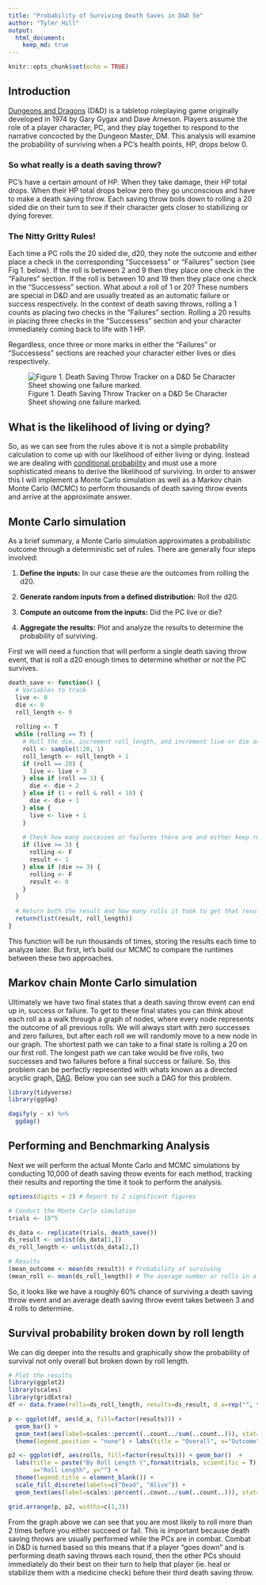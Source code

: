 ```yaml
---
title: "Probability of Surviving Death Saves in D&D 5e"
author: "Tyler Hill"
output:
  html_document:
    keep_md: true
---
```


```r
knitr::opts_chunk$set(echo = TRUE)
```

## Introduction

[Dungeons and Dragons](https://en.wikipedia.org/wiki/Dungeons_%26_Dragons) (D&D) is a tabletop roleplaying game originally developed in 1974 by Gary Gygax and Dave Arneson. Players assume the role of a player character, PC, and they play together to respond to the narrative concocted by the Dungeon Master, DM. This analysis will examine the probability of surviving when a PC's health points, HP, drops below 0.


### So what really is a death saving throw?

PC's have a certain amount of HP. When they take damage, their HP total drops. When their HP total drops below zero they go unconscious and have to make a death saving throw. Each saving throw boils down to rolling a 20 sided die on their turn to see if their character gets closer to stabilizing or dying forever.

### The Nitty Gritty Rules!

Each time a PC rolls the 20 sided die, d20, they note the outcome and either place a check in the corresponding "Successess" or "Failures" section (see Fig 1. below). If the roll is between 2 and 9 then they place one check in the "Failures" section. If the roll is between 10 and 19 then they place one check in the "Successess" section. What about a roll of 1 or 20? These numbers are special in D&D and are usually treated as an automatic failure or success respectively. In the context of death saving throws, rolling a 1 counts as placing two checks in the "Failures" section. Rolling a 20 results in placing three checks in the "Successess" section and your character immediately coming back to life with 1 HP.

Regardless, once three or more marks in either the "Failures" or "Successess" sections are reached your character either lives or dies respectively.

![Figure 1. Death Saving Throw Tracker on a D&D 5e Character Sheet showing one failure marked.](death_save_box.png)


## What is the likelihood of living or dying?

So, as we can see from the rules above it is not a simple probability calculation to come up with our likelihood of either living or dying. Instead we are dealing with [conditional probability](https://en.wikipedia.org/wiki/Conditional_probability) and must use a more sophisticated means to derive the likelihood of surviving. In order to answer this I will implement a Monte Carlo simulation as well as a Markov chain Monte Carlo (MCMC) to perform thousands of death saving throw events and arrive at the approximate answer.


## Monte Carlo simulation

As a brief summary, a Monte Carlo simulation approximates a probabilistic outcome through a deterministic set of rules. There are generally four steps involved:

1. **Define the inputs:** In our case these are the outcomes from rolling the d20.

2. **Generate random inputs from a defined distribution:** Roll the d20.

3. **Compute an outcome from the inputs:** Did the PC live or die?

4. **Aggregate the results:** Plot and analyze the results to determine the probability of surviving.

First we will need a function that will perform a single death saving throw event, that is roll a d20 enough times to determine whether or not the PC survives.

```r
death_save <- function() {
  # Variables to track
  live <- 0
  die <- 0
  roll_length <- 0
  
  rolling <- T
  while (rolling == T) {
    # Roll the die, increment roll_length, and increment live or die accordingly
    roll <- sample(1:20, 1)
    roll_length <- roll_length + 1
    if (roll == 20) {
      live <- live + 3
    } else if (roll == 1) {
      die <- die + 2
    } else if (1 < roll & roll < 10) {
      die <- die + 1
    } else {
      live <- live + 1
    }
    
    # Check how many successes or failures there are and either keep rolling or not
    if (live >= 3) {
      rolling <- F
      result <- 1
    } else if (die >= 3) {
      rolling <- F
      result <- 0
    }
  }
  
  # Return both the result and how many rolls it took to get that result in a list
  return(list(result, roll_length))
}
```

This function will be run thousands of times, storing the results each time to analyze later. But first, let's build our MCMC to compare the runtimes between these two approaches.


## Markov chain Monte Carlo simulation

Ultimately we have two final states that a death saving throw event can end up in, success or failure. To get to these final states you can think about each roll as a walk through a graph of nodes, where every node represents the outcome of all previous rolls. We will always start with zero successes and zero failures, but after each roll we will randomly move to a new node in our graph. The shortest path we can take to a final state is rolling a 20 on our first roll. The longest path we can take would be five rolls, two successes and two failures before a final success or failure. So, this problem can be perfectly represented with whats known as a directed acyclic graph, [DAG](https://en.wikipedia.org/wiki/Directed_acyclic_graph). Below you can see such a DAG for this problem.

```r
library(tidyverse)
library(ggdag)

dagify(y ~ x) %>% 
  ggdag()
```


## Performing and Benchmarking Analysis

Next we will perform the actual Monte Carlo and MCMC simulations by conducting 10,000 of death saving throw events for each method, tracking their results and reporting the time it took to perform the analysis.

```r
options(digits = 2) # Report to 2 significant figures

# Conduct the Monte Carlo simulation
trials <- 10^5

ds_data <- replicate(trials, death_save())
ds_result <- unlist(ds_data[1,])
ds_roll_length <- unlist(ds_data[2,])

# Results
(mean_outcome <- mean(ds_result)) # Probability of surviving
(mean_roll <- mean(ds_roll_length)) # The average number or rolls in a death saving throw event
```

So, it looks like we have a roughly 60% chance of surviving a death saving throw event and an average death saving throw event takes between 3 and 4 rolls to determine. 


## Survival probability broken down by roll length

We can dig deeper into the results and graphically show the probability of survival not only overall but broken down by roll length.

```r
# Plot the results
library(ggplot2)
library(scales)
library(gridExtra)
df <- data.frame(rolls=ds_roll_length, results=ds_result, d_a=rep("", trials))

p <- ggplot(df, aes(d_a, fill=factor(results))) + 
  geom_bar() +
  geom_text(aes(label=scales::percent(..count../sum(..count..))), stat='count', position="stack", vjust=1.2) +
  theme(legend.position = "none") + labs(title = "Overall", x="Outcome", y="Simulations")

p2 <- ggplot(df, aes(rolls, fill=factor(results))) + geom_bar()  + 
  labs(title = paste("By Roll Length (",format(trials, scientific = T), " simulations)", sep=""), 
       x="Roll Length", y="") +
  theme(legend.title = element_blank()) + 
  scale_fill_discrete(labels=c("Dead", "Alive")) +
  geom_text(aes(label=scales::percent(..count../sum(..count..))), stat='count', position="stack", vjust=1.2) 

grid.arrange(p, p2, widths=c(1,3))
```

From the graph above we can see that you are most likely to roll more than 2 times before you either succeed or fail. This is important because death saving throws are usually performed while the PCs are in combat. Combat in D&D is turned based so this means that if a player "goes down" and is performing death saving throws each round, then the other PCs should immediately do their best on their turn to help that player (ie. heal or stabilize them with a medicine check) before their third death saving throw.